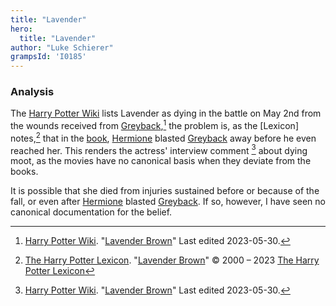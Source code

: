 ```yaml
---
title: "Lavender"
hero:
  title: "Lavender"
author: "Luke Schierer"
grampsId: 'I0185'
---
```


<Individual id={frontmatter.id} ></Individual>

### Analysis

The [Harry Potter Wiki] lists Lavender as dying in the battle on May 2nd
from the wounds received from [Greyback],[^230906-1] the problem is, as the
[Lexicon] notes,[^230906-2] that in the [book][dh], [Hermione] blasted
[Greyback]
away before he even reached her.  This renders the actress' interview comment
[^230906-3] about dying moot, as the movies have no canonical basis when they
deviate from the books.

It is possible that she died from injuries sustained before or because of
the fall, or even after [Hermione] blasted [Greyback].  If so, however, I
have seen no canonical documentation for the belief.

[^230906-1]: [Harry Potter Wiki]. "[Lavender Brown][HPWLB]"
    Last edited 2023-05-30.

[^230906-3]: [Harry Potter Wiki]. "[Lavender Brown][HPWLB]"
    Last edited 2023-05-30.

[^230906-2]: [The Harry Potter Lexicon]. "[Lavender Brown][HPLLB]"
    © 2000 – 2023 [The Harry Potter Lexicon]

[HPLLB]: https://www.hp-lexicon.org/character/lavender-brown/

[HPWLB]: https://harrypotter.fandom.com/wiki/Lavender_Brown

[Harry Potter Wiki]: https://harrypotter.fandom.com/wiki/

[The Harry Potter Lexicon]: https://www.hp-lexicon.org/

[Hermione]: <../../granger/hermione_jean/>

[Greyback]: <../../greyback/fenrir/>

[dh]: https://www.librarything.com/work/3577382
